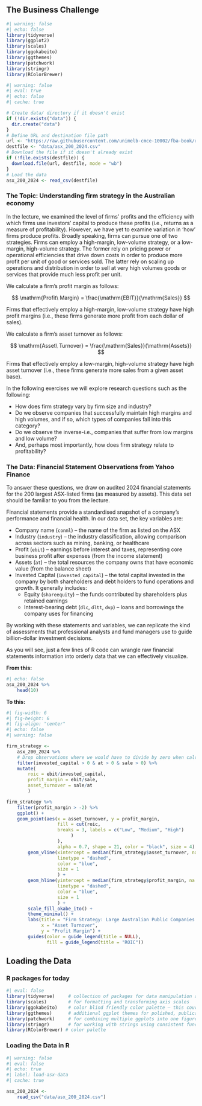 ## The Business Challenge

```r
#| warning: false
#| echo: false
library(tidyverse)
library(ggplot2)
library(scales) 
library(ggokabeito)
library(ggthemes) 
library(patchwork) 
library(stringr)
library(RColorBrewer)
```

```r
#| warning: false
#| eval: true
#| echo: false
#| cache: true

# Create data/ directory if it doesn't exist
if (!dir.exists("data")) {
  dir.create("data")
}
# Define URL and destination file path
url <- "https://raw.githubusercontent.com/unimelb-cmce-10002/fba-book/refs/heads/main/data/asx_200_2024.csv"
destfile <- "data/asx_200_2024.csv"
# Download the file if it doesn't already exist
if (!file.exists(destfile)) {
  download.file(url, destfile, mode = "wb")
}
# Load the data
asx_200_2024 <- read_csv(destfile)
```

### The Topic: Understanding firm strategy in the Australian economy {.unnumbered}

In the lecture, we examined the level of firms’ profits and the efficiency with which firms use investors’ capital to produce these profits (i.e., returns as a measure of profitability). However, we have yet to examine variation in 'how' firms produce profits. Broadly speaking, firms can pursue one of two strategies. Firms can employ a high-margin, low-volume strategy, or a low-margin, high-volume strategy. The former rely on pricing power or operational efficiencies that drive down costs in order to produce more profit per unit of good or services sold. The latter rely on scaling up operations and distribution in order to sell at very high volumes goods or services that provide much less profit per unit.

We calculate a firm's profit margin as follows:

$$
\mathrm{Profit\ Margin} = \frac{\mathrm{EBIT}}{\mathrm{Sales}}
$$

Firms that effectively employ a high-margin, low-volume strategy have high profit margins (i.e., these firms generate more profit from each dollar of sales).

We calculate a firm’s asset turnover as follows:

$$
\mathrm{Asset\ Turnover} = \frac{\mathrm{Sales}}{\mathrm{Assets}}
$$

Firms that effectively employ a low-margin, high-volume strategy have high asset turnover (i.e., these firms generate more sales from a given asset base).

In the following exercises we will explore research questions such as the following: 

- How does firm strategy vary by firm size and industry? 
- Do we observe companies that successfully maintain high margins and high volumes, and if so, which types of companies fall into this category? 
- Do we observe the inverse-i.e., companies that suffer from low margins and low volume? 
- And, perhaps most importantly, how does firm strategy relate to profitability?

### The Data: Financial Statement Observations from Yahoo Finance{.unnumbered}

To answer these questions, we draw on audited 2024 financial statements for the 200 largest ASX-listed firms (as measured by assets). This data set should be familiar to you from the lecture.  

Financial statements provide a standardised snapshot of a company’s performance and financial health. In our data set, the key variables are:  

- Company name (`conml`) – the name of the firm as listed on the ASX  
- Industry (`industry`) – the industry classification, allowing comparison across sectors such as mining, banking, or healthcare  
- Profit (`ebit`) – earnings before interest and taxes, representing core business profit after expenses (from the income statement)  
- Assets (`at`) – the total resources the company owns that have economic value (from the balance sheet)  
- Invested Capital (`invested_capital`) – the total capital invested in the company by both shareholders and debt holders to fund operations and growth. It generally includes:  
  - Equity (`shareequity`) – the funds contributed by shareholders plus retained earnings  
  - Interest-bearing debt (`dlc`, `dltt`, `dvp`) – loans and borrowings the company uses for financing

By working with these statements and variables, we can replicate the kind of assessments that professional analysts and fund managers use to guide billion-dollar investment decisions.  

As you will see, just a few lines of R code can wrangle raw financial statements information into orderly data that we can effectively visualize.

**From this:**

```r
#| echo: false 
asx_200_2024 %>%
    head(10)
```

**To this:**

```r
#| fig-width: 6
#| fig-height: 6
#| fig-align: "center"
#| echo: false
#| warning: false

firm_strategy <- 
    asx_200_2024 %>%
    # Drop observations where we would have to divide by zero when calculating our new variables
    filter(invested_capital > 0 & at > 0 & sale > 0) %>% 
    mutate(
        roic = ebit/invested_capital,
        profit_margin = ebit/sale,
        asset_turnover = sale/at
        )

firm_strategy %>% 
    filter(profit_margin > -2) %>% 
    ggplot() + 
    geom_point(aes(x = asset_turnover, y = profit_margin, 
                   fill = cut(roic, 
                   breaks = 3, labels = c("Low", "Medium", "High")
                        )
                   ), 
                   alpha = 0.7, shape = 21, color = "black", size = 4) + 
        geom_vline(xintercept = median(firm_strategy$asset_turnover, na.rm = TRUE), 
                   linetype = "dashed", 
                   color = "blue", 
                   size = 1
                   ) + 
        geom_hline(yintercept = median(firm_strategy$profit_margin, na.rm = TRUE), 
                   linetype = "dashed", 
                   color = "blue", 
                   size = 1
                   ) + 
        scale_fill_okabe_ito() +
        theme_minimal() + 
        labs(title = "Firm Strategy: Large Australian Public Companies (2024)", 
             x = "Asset Turnover", 
             y = "Profit Margin") + 
        guides(color = guide_legend(title = NULL), 
               fill = guide_legend(title = "ROIC"))
```
## Loading the Data

### R packages for today {.unnumbered}

```r
#| eval: false
library(tidyverse)     # collection of packages for data manipulation and visualization
library(scales)        # for formatting and transforming axis scales
library(ggokabeito)    # color blind friendly color palette — this course's default
library(ggthemes)      # additional ggplot themes for polished, publication-ready plots
library(patchwork)     # for combining multiple ggplots into one figure
library(stringr)       # for working with strings using consistent functions
library(RColorBrewer) # color palette
```

### Loading the Data in R {.unnumbered}

```r
#| warning: false
#| eval: false
#| echo: true
#| label: load-asx-data
#| cache: true

asx_200_2024 <-
    read_csv("data/asx_200_2024.csv")
```
